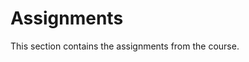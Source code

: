 # Assignments {#sec-assignments .unnumbered}

This section contains the assignments from the course.
